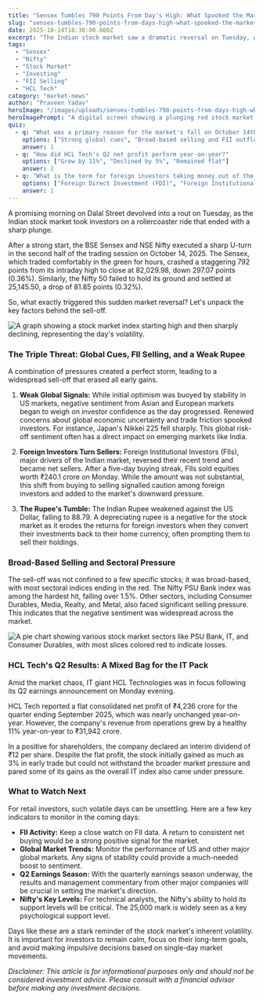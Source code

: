 ```yaml
---
title: "Sensex Tumbles 790 Points From Day's High: What Spooked the Market?"
slug: "sensex-tumbles-790-points-from-days-high-what-spooked-the-market"
date: 2025-10-14T18:30:00.000Z
excerpt: "The Indian stock market saw a dramatic reversal on Tuesday, with the Sensex and Nifty erasing all early gains to close deep in the red. We break down the key reasons behind the sudden sell-off and what it means for you."
tags:
  - "Sensex"
  - "Nifty"
  - "Stock Market"
  - "Investing"
  - "FII Selling"
  - "HCL Tech"
category: "market-news"
author: "Praveen Yadav"
heroImage: "/images/uploads/sensex-tumbles-790-points-from-days-high-what-spooked-the-market/hero-image.jpg"
heroImagePrompt: "A digital screen showing a plunging red stock market graph with the word 'Sensex' prominently displayed, symbolizing a market downturn."
quiz:
  - q: "What was a primary reason for the market's fall on October 14th?"
    options: ["Strong global cues", "Broad-based selling and FII outflows", "Positive earnings reports"]
    answer: 1
  - q: "How did HCL Tech's Q2 net profit perform year-on-year?"
    options: ["Grew by 11%", "Declined by 5%", "Remained flat"]
    answer: 2
  - q: "What is the term for foreign investors taking money out of the Indian market?"
    options: ["Foreign Direct Investment (FDI)", "Foreign Institutional Investment (FII) Outflow", "Domestic Institutional Investment (DII)"]
    answer: 1
---
```


A promising morning on Dalal Street devolved into a rout on Tuesday, as the Indian stock market took investors on a rollercoaster ride that ended with a sharp plunge.

After a strong start, the BSE Sensex and NSE Nifty executed a sharp U-turn in the second half of the trading session on October 14, 2025. The Sensex, which traded comfortably in the green for hours, crashed a staggering 792 points from its intraday high to close at 82,029.98, down 297.07 points (0.36%). Similarly, the Nifty 50 failed to hold its ground and settled at 25,145.50, a drop of 81.85 points (0.32%).

So, what exactly triggered this sudden market reversal? Let's unpack the key factors behind the sell-off.

![A graph showing a stock market index starting high and then sharply declining, representing the day's volatility.](/images/uploads/sensex-tumbles-790-points-from-days-high-what-spooked-the-market/market-reversal.png)

### The Triple Threat: Global Cues, FII Selling, and a Weak Rupee

A combination of pressures created a perfect storm, leading to a widespread sell-off that erased all early gains.

1.  **Weak Global Signals:** While initial optimism was buoyed by stability in US markets, negative sentiment from Asian and European markets began to weigh on investor confidence as the day progressed. Renewed concerns about global economic uncertainty and trade friction spooked investors. For instance, Japan's Nikkei 225 fell sharply. This global risk-off sentiment often has a direct impact on emerging markets like India.

2.  **Foreign Investors Turn Sellers:** Foreign Institutional Investors (FIIs), major drivers of the Indian market, reversed their recent trend and became net sellers. After a five-day buying streak, FIIs sold equities worth ₹240.1 crore on Monday. While the amount was not substantial, this shift from buying to selling signalled caution among foreign investors and added to the market's downward pressure.

3.  **The Rupee's Tumble:** The Indian Rupee weakened against the US Dollar, falling to 88.79. A depreciating rupee is a negative for the stock market as it erodes the returns for foreign investors when they convert their investments back to their home currency, often prompting them to sell their holdings.

### Broad-Based Selling and Sectoral Pressure

The sell-off was not confined to a few specific stocks; it was broad-based, with most sectoral indices ending in the red. The Nifty PSU Bank index was among the hardest hit, falling over 1.5%. Other sectors, including Consumer Durables, Media, Realty, and Metal, also faced significant selling pressure. This indicates that the negative sentiment was widespread across the market.

![A pie chart showing various stock market sectors like PSU Bank, IT, and Consumer Durables, with most slices colored red to indicate losses.](/images/uploads/sensex-tumbles-790-points-from-days-high-what-spooked-the-market/sectoral-performance.png)

### HCL Tech's Q2 Results: A Mixed Bag for the IT Pack

Amid the market chaos, IT giant HCL Technologies was in focus following its Q2 earnings announcement on Monday evening.

HCL Tech reported a flat consolidated net profit of ₹4,236 crore for the quarter ending September 2025, which was nearly unchanged year-on-year. However, the company's revenue from operations grew by a healthy 11% year-on-year to ₹31,942 crore.

In a positive for shareholders, the company declared an interim dividend of ₹12 per share. Despite the flat profit, the stock initially gained as much as 3% in early trade but could not withstand the broader market pressure and pared some of its gains as the overall IT index also came under pressure.

### What to Watch Next

For retail investors, such volatile days can be unsettling. Here are a few key indicators to monitor in the coming days:

*   **FII Activity:** Keep a close watch on FII data. A return to consistent net buying would be a strong positive signal for the market.
*   **Global Market Trends:** Monitor the performance of US and other major global markets. Any signs of stability could provide a much-needed boost to sentiment.
*   **Q2 Earnings Season:** With the quarterly earnings season underway, the results and management commentary from other major companies will be crucial in setting the market's direction.
*   **Nifty's Key Levels:** For technical analysts, the Nifty's ability to hold its support levels will be critical. The 25,000 mark is widely seen as a key psychological support level.

Days like these are a stark reminder of the stock market's inherent volatility. It is important for investors to remain calm, focus on their long-term goals, and avoid making impulsive decisions based on single-day market movements.

*Disclaimer: This article is for informational purposes only and should not be considered investment advice. Please consult with a financial advisor before making any investment decisions.*